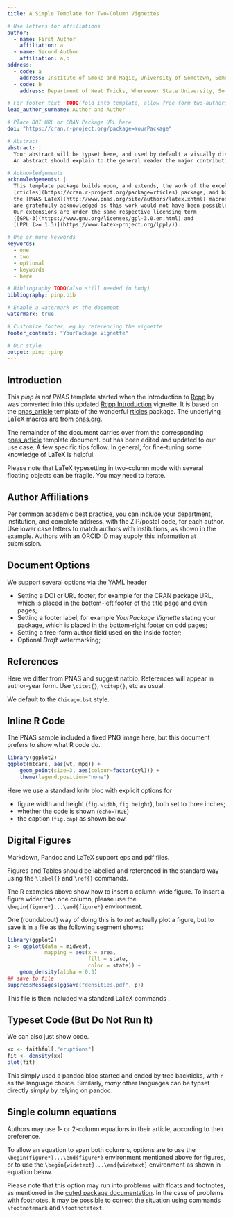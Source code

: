 ```yaml
---
title: A Simple Template for Two-Column Vignettes

# Use letters for affiliations
author:
  - name: First Author
    affiliation: a
  - name: Second Author
    affiliation: a,b
address:
  - code: a
    address: Institute of Smoke and Magic, University of Sometown, Sometown, XY, 12345
  - code: b
    address: Department of Neat Tricks, Whereever State University, Someplace, MC, 67890

# For footer text  TODO(fold into template, allow free form two-authors)
lead_author_surname: Author and Author

# Place DOI URL or CRAN Package URL here
doi: "https://cran.r-project.org/package=YourPackage"

# Abstract
abstract: |
  Your abstract will be typset here, and used by default a visually distinctive font.
  An abstract should explain to the general reader the major contributions of the article. 

# Acknowledgements
acknowledgements: |
  This template package builds upon, and extends, the work of the excellent 
  [rticles](https://cran.r-project.org/package=rticles) package, and both rely on
  the [PNAS LaTeX](http://www.pnas.org/site/authors/latex.xhtml) macros. Both sources
  are gratefully acknowledged as this work would not have been possible without them.
  Our extensions are under the same respective licensing term 
  ([GPL-3](https://www.gnu.org/licenses/gpl-3.0.en.html) and
  [LPPL (>= 1.3)](https://www.latex-project.org/lppl/)).

# One or more keywords
keywords:
  - one
  - two
  - optional
  - keywords
  - here

# Bibliography TODO(also still needed in body)
bibliography: pinp.bib

# Enable a watermark on the document
watermark: true

# Customize footer, eg by referencing the vignette
footer_contents: "YourPackage Vignette"

# Our style
output: pinp::pinp
---
```


## Introduction {#intro .unnumbered}

This *pinp is not PNAS* template started when the introduction to
[Rcpp](http://dirk.eddelbuettel.com/code/rcpp.html) by
\cite{10.7287/peerj.preprints.3188v1} was converted into this updated
[Rcpp Introduction](https://eddelbuettel.github.io/pinp/Rcpp-introduction.pdf)
vignette.  It is based on the
[pnas_article](https://github.com/rstudio/rticles/tree/master/inst/rmarkdown/templates/pnas_article)
template of the wonderful [rticles](https://github.com/rstudio/rticles)
package. The underlying LaTeX macros are from
[pnas.org](http://www.pnas.org/site/authors/latex.xhtml).

The remainder of the document carries over from the corresponding
[pnas_article](https://github.com/rstudio/rticles/tree/master/inst/rmarkdown/templates/pnas_article)
template document. but has been edited and updated to our use case.  A
few specific tips follow.  In general, for fine-tuning some knowledge
of LaTeX is helpful.

Please note that LaTeX typesetting in two-column mode with several
floating objects can be fragile.  You may need to iterate.


## Author Affiliations {#author-affiliations .unnumbered}

Per common academic best practice, you can include your department,
institution, and complete address, with the ZIP/postal code, for each
author. Use lower case letters to match authors with institutions, as
shown in the example. Authors with an ORCID ID may supply this
information at submission.

## Document Options

We support several options via the YAML header

- Setting a DOI or URL footer, for example for the CRAN package URL,
  which is placed in the bottom-left footer of the title page and even pages;
- Setting a footer label, for example _YourPackage Vignette_ stating
  your package, which is placed in the bottom-right footer on odd
  pages;
- Setting a free-form author field used on the inside footer;
- Optional _Draft_ watermarking;

<!-- ## Format {#format .unnumbered}

Many authors find it useful to organize their manuscripts with the
following order of sections; Title, Author Affiliation, Keywords,
Abstract, Significance Statement, Results, Discussion, Materials and
methods, Acknowledgments, and References. Other orders and headings are
permitted. -->



## References {#references .unnumbered}

Here we differ from PNAS and suggest natbib. References will appear in
author-year form. Use `\citet{}`, `\citep{}`, etc as usual.

We default to the `Chicago.bst` style.

## Inline R Code {#inliner .unnumbered}

The PNAS sample included a fixed PNG image here, but this document prefers
to show what R code do. 

```r
library(ggplot2)
ggplot(mtcars, aes(wt, mpg)) +
    geom_point(size=3, aes(colour=factor(cyl))) +
    theme(legend.position="none")
```

Here we use a standard knitr bloc with explicit options for

- figure width and height (`fig.width`, `fig.height`), both set to three inches;
- whether the code is shown (`echo=TRUE`)
- the caption (`fig.cap`) as shown below.

## Digital Figures {#sec:figures .unnumbered}

Markdown, Pandoc and LaTeX support eps and pdf files.

Figures and Tables should be labelled and referenced in the standard way
using the `\label{}` and `\ref{}` commands.

The R examples above show how to insert a column-wide
figure. To insert a figure wider than one column, please use the
`\begin{figure*}...\end{figure*}` environment. 


One (roundabout) way of doing this is to _not_ actually plot a figure, but to save it in a file as the following segment shows:


```r
library(ggplot2)
p <- ggplot(data = midwest,
            mapping = aes(x = area,
                          fill = state,
                          color = state)) +
    geom_density(alpha = 0.3)
## save to file
suppressMessages(ggsave("densities.pdf", p))
```

This file is then included via standard LaTeX commands .

\begin{figure*}
  \begin{center}
    \includegraphics[width=0.8\textwidth, height=3in]{densities} 
  \end{center}
  \caption{Wide ggplot2 figure}\label{fig}
\end{figure*}


## Typeset Code (But Do Not Run It) {#typeset .unnumbered}

We can also just show code.

```r
xx <- faithful[,"eruptions"]
fit <- density(xx)
plot(fit)
```

This simply used a pandoc bloc started and ended by tree backticks,
with `r` as the language choice.  Similarly, _many_ other languages
can be typset directly simply by relying on pandoc.



## Single column equations {#single-column-equations .unnumbered}

Authors may use 1- or 2-column equations in their article, according to
their preference.

To allow an equation to span both columns, options are to use the
`\begin{figure*}...\end{figure*}` environment mentioned above for
figures, or to use the `\begin{widetext}...\end{widetext}` environment
as shown in equation \ref{eqn:example} below.

Please note that this option may run into problems with floats and
footnotes, as mentioned in the [cuted package
documentation](http://texdoc.net/pkg/cuted). In the case of problems
with footnotes, it may be possible to correct the situation using
commands `\footnotemark` and `\footnotetext`.

\begin{equation}
  \begin{aligned}
(x+y)^3&=(x+y)(x+y)^2\\
       &=(x+y)(x^2+2xy+y^2) \\
       &=x^3+3x^2y+3xy^3+x^3. 
       \label{eqn:example} 
  \end{aligned}
\end{equation}


<!-- pandoc writes all tables using longtable, which fails in 2-column mode

  Species                    CBS     CV     G3
  ----------------------- ------ ------ ------
  1\. Acetaldehyde           0.0    0.0    0.0
  2\. Vinyl alcohol          9.1    9.6   13.5
  3\. Hydroxyethylidene     50.8   51.2   54.0

  : Comparison of the fitted potential energy surfaces and ab initio
  benchmark electronic energy calculations

-->


<!-- Leave these lines as they are at the end of your .Rmd file to ensure placement of methods & acknowledgements sections before the references-->
\showmatmethods
\showacknow
\pnasbreak 


\bibliography{pinp.bib}


